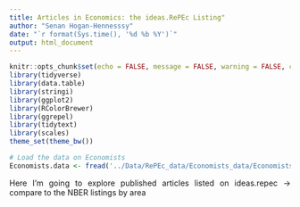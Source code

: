 ```yaml
---
title: Articles in Economics: the ideas.RePEc Listing"
author: "Senan Hogan-Hennesssy"
date: "`r format(Sys.time(), '%d %b %Y')`"
output: html_document
---
```

<style>
body {
text-align: justify}
</style>
```r
knitr::opts_chunk$set(echo = FALSE, message = FALSE, warning = FALSE, cache = F)
library(tidyverse)
library(data.table)
library(stringi)
library(ggplot2)
library(RColorBrewer)
library(ggrepel)
library(tidytext)
library(scales)
theme_set(theme_bw())

# Load the data on Economists
Economists.data <- fread('../Data/RePEc_data/Economists_data/Economists_repec_data.csv')
```



Here I'm going to explore published articles listed on ideas.repec
-> compare to the NBER listings by area
